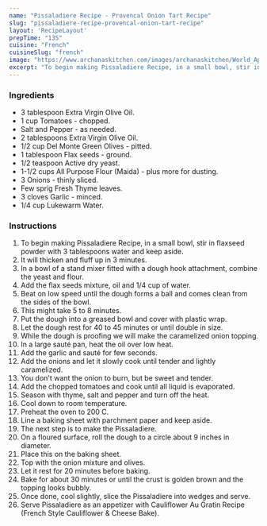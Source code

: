 ---
name: "Pissaladiere Recipe - Provencal Onion Tart Recipe"
slug: "pissaladiere-recipe-provencal-onion-tart-recipe"
layout: 'RecipeLayout'
prepTime: "135"
cuisine: "French"
cuisineSlug: "french"
image: "https://www.archanaskitchen.com/images/archanaskitchen/World_Appetizers/Pissaladiere_Recipe_Provencal_Onion_Tart_Recipe-1.jpg"
excerpt: "To begin making Pissaladiere Recipe, in a small bowl, stir in flaxseed powder with 3 tablespoons water and keep aside"
---

### Ingredients

- 3 tablespoon Extra Virgin Olive Oil.
- 1 cup Tomatoes - chopped.
- Salt and Pepper - as needed.
- 2 tablespoons Extra Virgin Olive Oil.
- 1/2 cup Del Monte Green Olives - pitted.
- 1 tablespoon Flax seeds - ground.
- 1/2 teaspoon Active dry yeast.
- 1-1/2 cups All Purpose Flour (Maida) - plus more for dusting.
- 3 Onions - thinly sliced.
- Few sprig Fresh Thyme leaves.
- 3 cloves Garlic - minced.
- 1/4 cup Lukewarm Water.

### Instructions

1. To begin making Pissaladiere Recipe, in a small bowl, stir in flaxseed powder with 3 tablespoons water and keep aside.
1. It will thicken and fluff up in 3 minutes.
1. In a bowl of a stand mixer fitted with a dough hook attachment, combine the yeast and flour.
1. Add the flax seeds mixture, oil and 1/4 cup of water.
1. Beat on low speed until the dough forms a ball and comes clean from the sides of the bowl.
1. This might take 5 to 8 minutes.
1. Put the dough into a greased bowl and cover with plastic wrap.
1. Let the dough rest for 40 to 45 minutes or until  double in size.
1. While the dough is proofing we will make the caramelized onion topping.
1. In a large sauté pan, heat the oil over low heat.
1. Add the garlic and sauté for few seconds.
1. Add the onions and let it slowly cook until tender and lightly caramelized.
1. You don't want the onion to burn, but be sweet and tender.
1. Add the chopped tomatoes and cook until all liquid is evaporated.
1. Season with thyme, salt and pepper and turn off the heat.
1. Cool down to room temperature.
1. Preheat the oven to 200 C.
1. Line a baking sheet with parchment paper and keep aside.
1. The next step is to make the Pissaladiere.
1.  On a floured surface, roll the dough to a circle about 9 inches in diameter.
1. Place this on the baking sheet.
1. Top with the onion mixture and olives.
1. Let it rest for 20 minutes before baking.
1. Bake for about 30 minutes or until the crust is golden brown and the topping looks bubbly.
1. Once done, cool slightly, slice the Pissaladiere into wedges and serve.
1. Serve Pissaladiere as an appetizer with Cauliflower Au Gratin Recipe (French Style Cauliflower & Cheese Bake).

